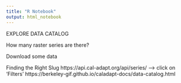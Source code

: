 ```yaml
---
title: "R Notebook"
output: html_notebook
---
```


EXPLORE DATA CATALOG

How many raster series are there?

Download some data

Finding the Right Slug
https://api.cal-adapt.org/api/series/ --> click on 'Filters'
https://berkeley-gif.github.io/caladapt-docs/data-catalog.html



